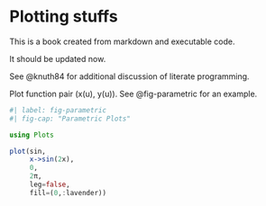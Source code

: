 # Plotting stuffs

This is a book created from markdown and executable code.

It should be updated now.

See @knuth84 for additional discussion of literate programming.


Plot function pair (x(u), y(u)).
See @fig-parametric for an example.

```julia
#| label: fig-parametric
#| fig-cap: "Parametric Plots"

using Plots

plot(sin,
     x->sin(2x),
     0,
     2π,
     leg=false,
     fill=(0,:lavender))
```